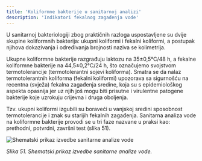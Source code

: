 ```yaml
---
title: 'Koliformne bakterije u sanitarnoj analizi'
description: 'Indikatori fekalnog zagađenja vode'
---
```



U sanitarnoj bakteriologiji zbog praktičnih razloga uspostavljene su dvije skupine koliformnih bakterija: ukupni koliformi i fekalni koliformi, a postupak njihova dokazivanja i određivanja brojnosti naziva se kolimetrija.

Ukupne koliformne bakterije razgrađuju laktozu na 35±0,5°C/48 h, a fekalne koliformne bakterije na 44,5±0,2°C/24 h, što označujemo svojstvom termotolerancije (termotolerantni sojevi koliforma). Smatra se da nalaz termotolerantnih koliforma (fekalni koliformi) upozorava sa sigurnošću na recentna (svježa) fekalna zagađenja sredine, koja su s epidemiološkog aspekta opasnija jer uz njih još mogu biti prisutne i virulentne patogene bakterije koje uzrokuju crijevna i druga oboljenja.

Tzv. ukupni koliformi izgubili su boraveći u vanjskoj sredini sposobnost termotolerancije i znak su starijih fekalnih zagađenja. Sanitarna analiza vode na koliformne bakterije provodi se u tri faze nazvane u praksi kao: prethodni, potvrdni, završni test (slika 51).

![Shematski prikaz izvedbe sanitarne analize vode](/Images/slika51.jpg)

*Slika 51. Shematski prikaz izvedbe sanitarne analize vode.*